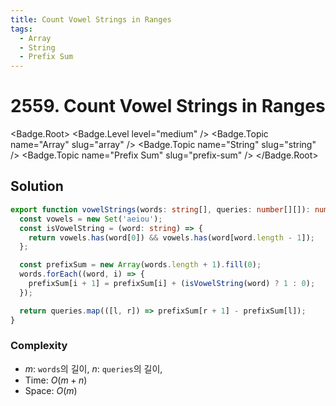 ```yaml
---
title: Count Vowel Strings in Ranges
tags:
  - Array
  - String
  - Prefix Sum
---
```


# 2559. Count Vowel Strings in Ranges

<Badge.Root>
  <Badge.Level level="medium" />
  <Badge.Topic name="Array" slug="array" />
  <Badge.Topic name="String" slug="string" />
  <Badge.Topic name="Prefix Sum" slug="prefix-sum" />
</Badge.Root>

## Solution

```typescript filename="solution.ts" copy
export function vowelStrings(words: string[], queries: number[][]): number[] {
  const vowels = new Set('aeiou');
  const isVowelString = (word: string) => {
    return vowels.has(word[0]) && vowels.has(word[word.length - 1]);
  };

  const prefixSum = new Array(words.length + 1).fill(0);
  words.forEach((word, i) => {
    prefixSum[i + 1] = prefixSum[i] + (isVowelString(word) ? 1 : 0);
  });

  return queries.map(([l, r]) => prefixSum[r + 1] - prefixSum[l]);
}
```

### Complexity

- $m$: `words`의 길이, $n$: `queries`의 길이,
- Time: $O(m + n)$
- Space: $O(m)$

<ProblemLink
  codingSite="leetcode"
  href="https://leetcode.com/problems/count-vowel-strings-in-ranges"
  title="Count Vowel Strings in Ranges"
/>
